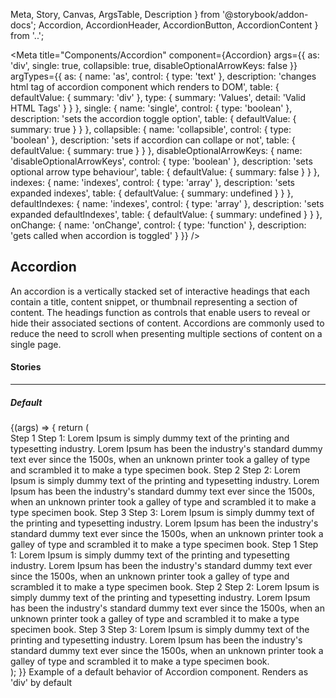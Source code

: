   Meta,
  Story,
  Canvas,
  ArgsTable,
  Description
} from '@storybook/addon-docs';
  Accordion,
  AccordionHeader,
  AccordionButton,
  AccordionContent
} from '..';

<Meta
  title="Components/Accordion"
  component={Accordion}
  args={{
    as: 'div',
    single: true,
    collapsible: true,
    disableOptionalArrowKeys: false
  }}
  argTypes={{
    as: {
      name: 'as',
      control: { type: 'text' },
      description:
        'changes html tag of accordion component which renders to DOM',
      table: {
        defaultValue: { summary: 'div' },
        type: { summary: 'Values', detail: 'Valid HTML Tags' }
      }
    },
    single: {
      name: 'single',
      control: { type: 'boolean' },
      description: 'sets the accordion toggle option',
      table: { defaultValue: { summary: true } }
    },
    collapsible: {
      name: 'collapsible',
      control: { type: 'boolean' },
      description: 'sets if accordion can collape or not',
      table: { defaultValue: { summary: true } }
    },
    disableOptionalArrowKeys: {
      name: 'disableOptionalArrowKeys',
      control: { type: 'boolean' },
      description: 'sets optional arrow type behaviour',
      table: { defaultValue: { summary: false } }
    },
    indexes: {
      name: 'indexes',
      control: { type: 'array' },
      description: 'sets expanded indexes',
      table: { defaultValue: { summary: undefined } }
    },
    defaultIndexes: {
      name: 'indexes',
      control: { type: 'array' },
      description: 'sets expanded defaultIndexes',
      table: { defaultValue: { summary: undefined } }
    },
    onChange: {
      name: 'onChange',
      control: { type: 'function' },
      description: 'gets called when accordion is toggled'
    }
  }}
/>

## Accordion

<p
  style={{
    color: 'white',
    padding: '10px',
    fontWeight: 'bold',
    borderRadius: '4px',
    backgroundColor: '#1B5193'
  }}
>
  An accordion is a vertically stacked set of interactive headings that each
  contain a title, content snippet, or thumbnail representing a section of
  content. The headings function as controls that enable users to reveal or hide
  their associated sections of content. Accordions are commonly used to reduce
  the need to scroll when presenting multiple sections of content on a single
  page.
</p>

#### Stories

<hr />

##### Default

<Canvas>
  <Story name="Default" inline={false}>
    {(args) => {
      return (
        <div>
          <Accordion {...args} defaultIndexes={[2]}>
            <AccordionHeader>
              <AccordionButton>Step 1</AccordionButton>
            </AccordionHeader>
            <AccordionContent>
              Step 1: Lorem Ipsum is simply dummy text of the printing and
              typesetting industry. Lorem Ipsum has been the industry's standard
              dummy text ever since the 1500s, when an unknown printer took a
              galley of type and scrambled it to make a type specimen book.
            </AccordionContent>
            <AccordionHeader>
              <AccordionButton disabled>Step 2</AccordionButton>
            </AccordionHeader>
            <AccordionContent>
              Step 2: Lorem Ipsum is simply dummy text of the printing and
              typesetting industry. Lorem Ipsum has been the industry's standard
              dummy text ever since the 1500s, when an unknown printer took a
              galley of type and scrambled it to make a type specimen book.
            </AccordionContent>
            <AccordionHeader>
              <AccordionButton>Step 3</AccordionButton>
            </AccordionHeader>
            <AccordionContent>
              Step 3: Lorem Ipsum is simply dummy text of the printing and
              typesetting industry. Lorem Ipsum has been the industry's standard
              dummy text ever since the 1500s, when an unknown printer took a
              galley of type and scrambled it to make a type specimen book.
            </AccordionContent>
          </Accordion>
          <Accordion {...args} defaultIndexes={[2]}>
            <AccordionHeader>
              <AccordionButton>Step 1</AccordionButton>
            </AccordionHeader>
            <AccordionContent>
              Step 1: Lorem Ipsum is simply dummy text of the printing and
              typesetting industry. Lorem Ipsum has been the industry's standard
              dummy text ever since the 1500s, when an unknown printer took a
              galley of type and scrambled it to make a type specimen book.
            </AccordionContent>
            <AccordionHeader>
              <AccordionButton disabled>Step 2</AccordionButton>
            </AccordionHeader>
            <AccordionContent>
              Step 2: Lorem Ipsum is simply dummy text of the printing and
              typesetting industry. Lorem Ipsum has been the industry's standard
              dummy text ever since the 1500s, when an unknown printer took a
              galley of type and scrambled it to make a type specimen book.
            </AccordionContent>
            <AccordionHeader>
              <AccordionButton>Step 3</AccordionButton>
            </AccordionHeader>
            <AccordionContent>
              Step 3: Lorem Ipsum is simply dummy text of the printing and
              typesetting industry. Lorem Ipsum has been the industry's standard
              dummy text ever since the 1500s, when an unknown printer took a
              galley of type and scrambled it to make a type specimen book.
            </AccordionContent>
          </Accordion>
        </div>
      );
    }}
  </Story>
</Canvas>

<Description story="Default">
  Example of a default behavior of Accordion component. Renders as 'div' by
  default
</Description>

<ArgsTable story="Default" />
